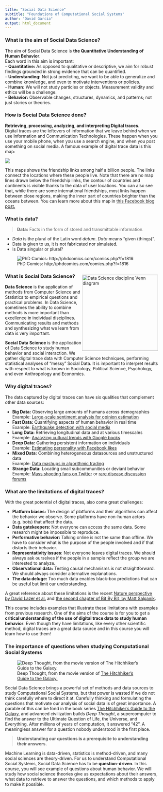 ```yaml
---
title: "Social Data Science"
subtitle: "Foundations of Computational Social Systems"
author: "David Garcia"
output: html_document
---
```


### What is the aim of Social Data Science?

The aim of Social Data Science is **the Quantitative Understanding of Human Behavior**.  
Each word in this aim is important:  
- **Quantitative:** As opposed to qualitative or descriptive, we aim for robust findings grounded in strong evidence that can be quantified.  
- **Understanding:** Not just predicting, we want to be able to generalize and combine knowledge, and even to motivate interventions or policies.  
- **Human:**  We will not study particles or objects. Measurement validity and ethics will be a challenge.  
- **Behavior:** Observable changes, structures, dynamics, and patterns; not just stories or theories.


###  How is Social Data Science done?
**Retrieving, processing, analyzing, and interpreting Digital traces.**  
Digital traces are the leftovers of information that we leave behind when we use Information and Communication Technologies. These happen when you use your mobile phone, when you use a search engine, and when you post something on social media. A famous example of digital trace data is this map:

![](FBMap.png)

This maps shows the friendship links among half a billion people. The links connect the locations where these people live. Note that there are no map lines drawn below the friendship links, the contour of countries and continents is visible thanks to the data of user locations. You can also see that, while there are some international friendships, most links happen between close regions, making the inner part of countries brighter than the oceans between. You can learn more about this map in [this Facebook blog post.](https://www.facebook.com/notes/facebook-engineering/visualizing-friendships/469716398919)


### What is data?

> **Data:** Facts in the form of stored and transmittable information.  

- *Data* is the plural of the Latin word *datum*. *Data* means "given (things)".  
- Data is given to us, it is not fabricated nor simulated.
- Is Data singular or plural?

![PhD Comics: http://phdcomics.com/comics.php?f=1816](http://www.phdcomics.com/comics/archive/phd080715s.gif)


<div style="float:right">
<img src="https://images.squarespace-cdn.com/content/v1/5150aec6e4b0e340ec52710a/1364352051365-HZAS3CLBF7ABLE3F5OBY/ke17ZwdGBToddI8pDm48kB2M2-8_3EzuSSXvzQBRsa1Zw-zPPgdn4jUwVcJE1ZvWQUxwkmyExglNqGp0IvTJZUJFbgE-7XRK3dMEBRBhUpxPe_8B-x4gq2tfVez1FwLYYZXud0o-3jV-FAs7tmkMHY-a7GzQZKbHRGZboWC-fOc/Data_Science_VD.png" alt="Data Science discipline Venn diagram" width="250px"/>
</div>
### What is Social Data Science?

**Data Science** is the application of methods from Computer Science and
Statistics to empirical questions and practical problems. In Data Science, sometimes the ability to combine methods is more important than excellence in individual disciplines. Communicating results and methods and synthesizing what we learn from data is very important.

**Social Data Science** is the application of Data Science to study human behavior and social interaction. We gather digital trace data with Computer Science techniques, performing statistical analyses of "messy" Social Data. It is important to interpret results with respect to what is known in Sociology, Political Science, Psychology, and even Anthropology and Economics.

### Why digital traces?

The data captured by digital traces can have six qualities that complement other data sources:

- **Big Data:** Observing large amounts of humans across demographics  
 Example: [Large-scale sentiment analysis for opinion estimation](https://academic.oup.com/poq/article-pdf/82/3/470/26102382/nfy030.pdf)  
- **Fast Data:** Quantifying aspects of human behavior in real time  
 Example: [Earthquake detection with social media](https://doi.org/10.4401/ag-5364)  
- **Long Data:** Retrieving longitudinal data and at various timescales  
 Example: [Analyzing cultural trends with Google books](http://www.sciencemag.org/content/331/6014/143.3.full)  
- **Deep Data:** Gathering persistent information on individuals  
 Example: [Estimating personality with Facebook likes](https://www.pnas.org/content/110/15/5802)  
- **Mixed Data:** Combining heterogeneous datasources and unstructured data  
 Example: [Data mashups in algorithmic trading](https://royalsocietypublishing.org/doi/full/10.1098/rsos.150288)  
- **Strange Data:** Locating small subcommunities or deviant behavior  
 Example: [Mass shooting fans on Twitter](https://doi.org/10.1016/j.techsoc.2014.08.001) or [rare disease discussion forums](https://www.jmir.org/2005/1/e10/)

### What are the limitations of digital traces?

With the great potential of digital traces, also come great challenges:

- **Platform biases:** The design of platforms and their algorithms can affect the behavior we observe. Some platforms have non-human actors  (e.g. bots) that affect the data.
- **Data gatekeepers:** Not everyone can access the same data. Some research might be impossible to reproduce.
- **Performative behavior:** Talking online is not the same than offline. We have to consider what is the purpose of the people involved and if that distorts their behavior.
- **Representativity issues:** Not everyone leaves digital traces. We should always ask ourselves if the people in a sample reflect the group we are interested to analyze.
- **Observational data:** Testing causal mechanisms is not straightforward. We should always consider alternative explanations.
- **The data deluge:** Too much data enables black-box predictions that can be useful but limit our understanding.

A great reference about these limitations is the recent [Nature perspective by David Lazer et al.](https://www.nature.com/articles/s41586-021-03660-7) and [the second chapter of Bit By Bit, by Matt Salganik](https://www.bitbybitbook.com/en/1st-ed/observing-behavior/).


This course includes examples that illustrate these limitations with examples from previous research. One of the aims of the course is for you to get a **critical understanding of the use of digital trace data to study human behavior**. Even though they have limitations, like every other scientific method, digital traces are a great data source and in this course you will learn how to use them!


### The importance of questions when studying Computational Social Systems


![Deep Thought, from the movie version of [The Hitchhiker's Guide to the Galaxy.](https://www.imdb.com/title/tt0371724/)](DeepThought.jpeg)


Social Data Science brings a powerful set of methods and data sources to study Computational Social Systems, but that power is wasted if we do not think carefully where to direct it at. Carefully thinking and formulating the questions that motivate our analysis of social data is of great importance. A parable of this can be fond in the book series [The Hitchhiker's Guide to the Galaxy](https://en.wikipedia.org/wiki/The_Hitchhiker%27s_Guide_to_the_Galaxy), and advanced civilization builds *Deep Thought*, a supercomputer to find the answer to the Ultimate Question of Life, the Universe, and Everything. After millions of years of computation, it answered "42". A meaningless answer for a question nobody understood in the first place.

> **Understanding our questions is a prerequisite to understanding their answers.**

Machine Learning is data-driven, statistics is method-driven, and many social sciences are theory-driven. For us to understand Computational Social Systems, Social Data Science has to be **question-driven**. In this course, you will see example of questions about human behavior. We will study how social science theories give us expectations about their answers, what data to retrieve to answer the questions, and which methods to apply to make it possible.
